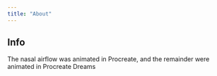 ```yaml
---
title: "About"
---
```





## Info

The nasal airflow was animated in Procreate, and the remainder were animated in Procreate Dreams